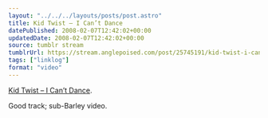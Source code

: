 ```yaml
---
layout: "../../../layouts/posts/post.astro"
title: Kid Twist – I Can’t Dance
datePublished: 2008-02-07T12:42:02+00:00
updatedDate: 2008-02-07T12:42:02+00:00
source: tumblr stream
tumblrUrl: https://stream.anglepoised.com/post/25745191/kid-twist-i-cant-dance-good-track-sub-barley
tags: ["linklog"]
format: "video"
---
```



<YouTube id="https://www.youtube.com/watch?v=yd9x0P4nnjU" />

[Kid Twist &#8211; I Can&rsquo;t Dance][1].

Good track; sub-Barley video.

[1]: https://www.youtube.com/watch?v=yd9x0P4nnjU
